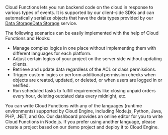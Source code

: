 
Cloud Functions lets you run backend code on the cloud in response to various types of events. It is supported by our client-side SDKs and can automatically serialize objects that have the data types provided by our <Conditional brand="tds">[Data Storage](/sdk/storage/features)</Conditional><Conditional brand="leancloud">[Data Storage](https://docs.leancloud.app/storage_overview.html)</Conditional> service.

The following scenarios can be easily implemented with the help of Cloud Functions and Hooks:

- Manage complex logics in one place without implementing them with different languages for each platform.
- Adjust certain logics of your project on the server side without updating clients.
- Retrieve and update data regardless of the ACL or class permissions.
- Trigger custom logics or perform additional permission checks when objects are created, updated, or deleted, or when users are logged in or verified.
- Run scheduled tasks to fulfill requirements like closing unpaid orders every hour, deleting outdated data every midnight, etc.

You can write Cloud Functions with any of the languages (runtime environments) supported by Cloud Engine, including Node.js, Python, Java, PHP, .NET, and Go. Our dashboard provides an online editor for you to write Cloud Functions in Node.js. If you prefer using another language, please create a project based on our demo project and deploy it to Cloud Engine.
